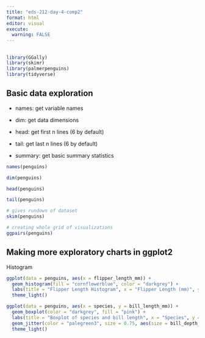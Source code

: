 ```yaml
---
title: "eds-212-day-4-comp2"
format: html
editor: visual
execute: 
  warning: FALSE
---
```


## 

```r
library(GGally)
library(skimr)
library(palmerpenguins)
library(tidyverse)
```

## Basic data exploration

-   names: get variable names

-   dim: get data dimensions

-   head: get first n lines (6 by default)

-   tail: get last n lines (6 by default)

-   summary: get basic summary statistics

```r
names(penguins)

dim(penguins)

head(penguins)

tail(penguins)

# gives rundown of dataset
skim(penguins)

# creating whole grid of visualizations
ggpairs(penguins)
```

## Making more exploratory charts in ggplot2

Histogram

```r
ggplot(data = penguins, aes(x = flipper_length_mm)) +
  geom_histogram(fill = "cornflowerblue", color = "darkgrey") +
  labs(title = "Flipper Length Histogram", x = "Flipper Length (mm)", y = "Count")
  theme_light()
```

```r
ggplot(data = penguins, aes(x = species, y = bill_length_mm)) +
  geom_boxplot(color = "darkgrey", fill = "pink") +
  labs(title = "Boxplot of species and bill length", x = "Species", y = "Bill Length (mm)") +
  geom_jitter(color = "palegreen3", size = 0.75, aes(size = bill_depth_mm, color = bill_depth_mm)) +
  theme_light()
```
